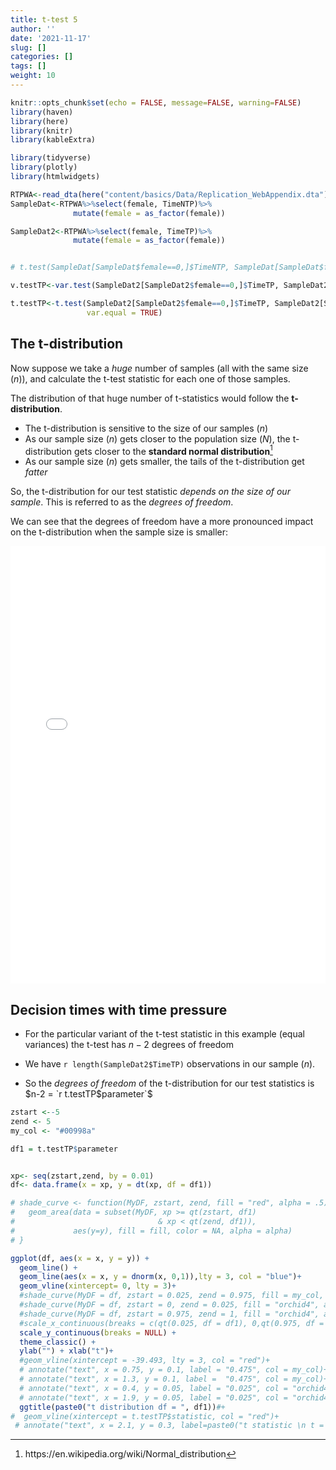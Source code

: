 ```yaml
---
title: t-test 5
author: ''
date: '2021-11-17'
slug: []
categories: []
tags: []
weight: 10
---
```


```r
knitr::opts_chunk$set(echo = FALSE, message=FALSE, warning=FALSE)
library(haven)
library(here)
library(knitr)
library(kableExtra)

library(tidyverse)
library(plotly)
library(htmlwidgets)
```

```r
RTPWA<-read_dta(here("content/basics/Data/Replication_WebAppendix.dta"))
SampleDat<-RTPWA%>%select(female, TimeNTP)%>%
              mutate(female = as_factor(female))

SampleDat2<-RTPWA%>%select(female, TimeTP)%>%
              mutate(female = as_factor(female))


# t.test(SampleDat[SampleDat$female==0,]$TimeNTP, SampleDat[SampleDat$female==1,]$TimeNTP)

v.testTP<-var.test(SampleDat2[SampleDat2$female==0,]$TimeTP, SampleDat2[SampleDat2$female==1,]$TimeTP)

t.testTP<-t.test(SampleDat2[SampleDat2$female==0,]$TimeTP, SampleDat2[SampleDat2$female==1,]$TimeTP, 
                 var.equal = TRUE)
```

## The t-distribution


Now suppose we take a *huge* number of samples (all with the same size ($n$)), and calculate the t-test statistic for each one of those samples. 

The distribution of that huge number of t-statistics would follow the **t-distribution**.

- The t-distribution is sensitive to the size of our samples ($n$)
- As our sample size ($n$) gets closer to the population size ($N$), the t-distribution gets closer to the **standard normal distribution**^[https://en.wikipedia.org/wiki/Normal_distribution]  
- As our sample size ($n$) gets smaller, the tails of the t-distribution get *fatter*

So, the t-distribution for our test statistic *depends on the size of our sample*. This  is referred to as the *degrees of freedom*. 

We can see that the degrees of freedom have a more pronounced impact on the t-distribution when the sample size is smaller: 


<iframe src ="dffig.html" width="100%" height="700px" marginheight="0" frameborder="0" border="0" scrolling="auto" onload="autoResize(this);"></iframe>


## Decision times with time pressure

- For the particular variant of the t-test statistic in this example (equal variances) the t-test has $n-2$ degrees of freedom

- We have `r length(SampleDat2$TimeTP)` observations in our sample ($n$).
- So the *degrees of freedom* of the t-distribution for our test statistics is $n-2 = `r t.testTP$parameter`$

```r

zstart <--5
zend <- 5
my_col <- "#00998a"

df1 = t.testTP$parameter


xp<- seq(zstart,zend, by = 0.01)
df<- data.frame(x = xp, y = dt(xp, df = df1))

# shade_curve <- function(MyDF, zstart, zend, fill = "red", alpha = .5){
#   geom_area(data = subset(MyDF, xp >= qt(zstart, df1)
#                                & xp < qt(zend, df1)),
#             aes(y=y), fill = fill, color = NA, alpha = alpha)
# }

ggplot(df, aes(x = x, y = y)) + 
  geom_line() +
  geom_line(aes(x = x, y = dnorm(x, 0,1)),lty = 3, col = "blue")+
  geom_vline(xintercept= 0, lty = 3)+
  #shade_curve(MyDF = df, zstart = 0.025, zend = 0.975, fill = my_col, alpha = .3) +
  #shade_curve(MyDF = df, zstart = 0, zend = 0.025, fill = "orchid4", alpha = .5) +
  #shade_curve(MyDF = df, zstart = 0.975, zend = 1, fill = "orchid4", alpha = .5) +
  #scale_x_continuous(breaks = c(qt(0.025, df = df1), 0,qt(0.975, df = df1))) +
  scale_y_continuous(breaks = NULL) +
  theme_classic() +
  ylab("") + xlab("t")+
  #geom_vline(xintercept = -39.493, lty = 3, col = "red")+
  # annotate("text", x = 0.75, y = 0.1, label = "0.475", col = my_col)+
  # annotate("text", x = 1.3, y = 0.1, label =  "0.475", col = my_col)+
  # annotate("text", x = 0.4, y = 0.05, label = "0.025", col = "orchid4")+
  # annotate("text", x = 1.9, y = 0.05, label = "0.025", col = "orchid4")+
  ggtitle(paste0("t distribution df = ", df1))#+
#  geom_vline(xintercept = t.testTP$statistic, col = "red")+
 # annotate("text", x = 2.1, y = 0.3, label=paste0("t statistic \n t = ", round(t.testTP$statistic,3)), col = "red")

```








<!-- # htmltools::tags$iframe( -->
<!-- #   src = "/static/plotlyplots/dffig.html", -->
<!-- #   scrolling = "no", -->
<!-- #   seamless = "seamless", -->
<!-- #   frameBorder = "0" -->
<!-- # ) -->




